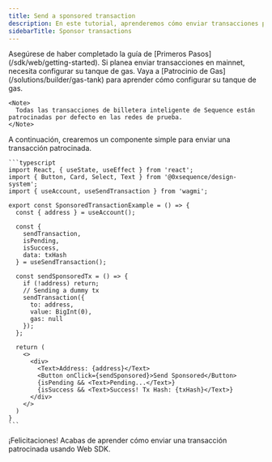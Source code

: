 ```yaml
---
title: Send a sponsored transaction
description: En este tutorial, aprenderemos cómo enviar transacciones patrocinadas usando Web SDK.
sidebarTitle: Sponsor transactions
---
```


<Steps>
  <Step title="Setup Web SDK">
    Asegúrese de haber completado la guía de [Primeros Pasos](/sdk/web/getting-started).
  </Step>

  <Step title="Setup your Gas Tank (for Mainnet only)">
    Si planea enviar transacciones en mainnet, necesita configurar su tanque de gas. Vaya a [Patrocinio de Gas](/solutions/builder/gas-tank) para aprender cómo configurar su tanque de gas.

    <Note>
      Todas las transacciones de billetera inteligente de Sequence están patrocinadas por defecto en las redes de prueba.
    </Note>
  </Step>

  <Step title="Send a sponsored transaction">
    A continuación, crearemos un componente simple para enviar una transacción patrocinada.

    ```typescript
    import React, { useState, useEffect } from 'react';
    import { Button, Card, Select, Text } from '@0xsequence/design-system';
    import { useAccount, useSendTransaction } from 'wagmi';

    export const SponsoredTransactionExample = () => {
      const { address } = useAccount();

      const {
        sendTransaction,
        isPending,
        isSuccess,
        data: txHash
      } = useSendTransaction();

      const sendSponsoredTx = () => {
        if (!address) return;
        // Sending a dummy tx
        sendTransaction({
          to: address,
          value: BigInt(0),
          gas: null
        });
      };

      return (
        <>
          <div>
            <Text>Address: {address}</Text>
            <Button onClick={sendSponsored}>Send Sponsored</Button>
            {isPending && <Text>Pending...</Text>}
            {isSuccess && <Text>Success! Tx Hash: {txHash}</Text>}
          </div>
        </>
      )
    }
    ```
  </Step>
</Steps>

¡Felicitaciones! Acabas de aprender cómo enviar una transacción patrocinada usando Web SDK.
